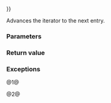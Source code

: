 {{cpp/experimental/fs/directory_iterator/title | operator{{=}}}}
{{cpp/experimental/fs/directory_iterator/navbar}}
{{dcl begin}}
{{dcl | since=fs_ts | 1=
directory_iterator&amp; operator++();

directory_iterator&amp; increment( error_code&amp; ec ) noexcept;
}}
{{dcl end}}

Advances the iterator to the next entry.

{{todo}}

===Parameters===
{{par begin}}
{{par | ec | error code to store error status to}}
{{par end}}

===Return value===
{{c|*this}}

===Exceptions===
@1@ {{todo}}

@2@ {{unreviewed noexcept}}